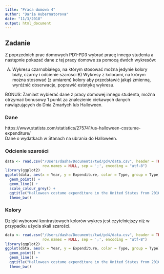 ```yaml
---
title: "Praca domowa 4"
author: "Daria Hubernatorova"
date: "11/3/2018"
output: html_document
---
```


## Zadanie
Z poprzednich prac domowych PD1-PD3 wybrać pracę innego studenta a następnie pokazać dane z tej pracy domowe za pomocą dwóch wykresów:

A) Wykresu czarnobiałego, na którym stosować można jedynie kolory biały, czarny i odcienie szarości B) Wykresy z kolorami, na krórym można stosować (z umiarem) kolory aby przedstawić jakąś zmienną, wyróżnić obserwacje, poprawić estetykę wykresu.

BONUS: Zamiast wybierać dane z pracy domowej innego studenta, można otrzymać bonusowy 1 punkt za znalezienie ciekawych danych nawiązujących do Dnia Zmarłych lub Halloween.  
  
### Dane
https://www.statista.com/statistics/275741/us-halloween-costume-expenditure/  
Dane o wydatkach w Stanach na ubrania do Halloween.  

### Odcienie szarości
```R
data <- read.csv("/Users/dasha/Documents/twd/pd4/data.csv", header = TRUE,
                 row.names = NULL, sep = ';', encoding = "utf-8")
library(ggplot2)
ggplot(data, aes(x = Year, y = Expenditure, color = Type, group = Type)) +
  geom_point() +
  geom_line() +
  scale_colour_grey() +
  ggtitle("Halloween costume expenditure in the United States from 2010 to 2017, \nby type (in billion U.S. dollars)") +
  theme_bw()
```
  
### Kolory
Dzięki wyborowi kontrastowych kolorów wykres jest czytelniejszy niż w przypadku użycia skali szarości.
```R
data <- read.csv("/Users/dasha/Documents/twd/pd4/data.csv", header = TRUE,
                 row.names = NULL, sep = ';', encoding = "utf-8")
library(ggplot2)
ggplot(data, aes(x = Year, y = Expenditure, color = Type, group = Type)) +
  geom_point() +
  geom_line() +
  ggtitle("Halloween costume expenditure in the United States from 2010 to 2017, \nby type (in billion U.S. dollars)") +
  theme_bw()
```